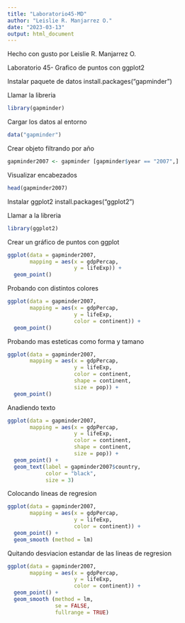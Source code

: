 ```yaml
---
title: "Laboratorio45-MD"
author: "Leislie R. Manjarrez O."
date: "2023-03-13"
output: html_document
---
```


Hecho con gusto por Leislie R. Manjarrez O.

Laboratorio 45- Grafico de puntos con ggplot2

Instalar paquete de datos
install.packages("gapminder")

Llamar la libreria
```r
library(gapminder)
```

Cargar los datos al entorno
```r
data("gapminder")
```

Crear objeto filtrando por año
```r
gapminder2007 <- gapminder [gapminder$year == "2007",]
```

Visualizar encabezados
```r
head(gapminder2007)
```

Instalar ggplot2
install.packages("ggplot2")

Llamar a la libreria
```r
library(ggplot2)
```

Crear un gráfico de puntos con ggplot
```r
ggplot(data = gapminder2007,
       mapping = aes(x = gdpPercap,
                     y = lifeExp)) +
  geom_point()
```

Probando con distintos colores
```r
ggplot(data = gapminder2007,
       mapping = aes(x = gdpPercap,
                     y = lifeExp,
                     color = continent)) +
  geom_point()
```

Probando mas esteticas como forma y tamano
```r
ggplot(data = gapminder2007,
       mapping = aes(x = gdpPercap,
                     y = lifeExp,
                     color = continent,
                     shape = continent,
                     size = pop)) +
  geom_point()
```

Anadiendo texto
```r
ggplot(data = gapminder2007,
       mapping = aes(x = gdpPercap,
                     y = lifeExp,
                     color = continent,
                     shape = continent,
                     size = pop)) +
  geom_point() +
  geom_text(label = gapminder2007$country,
            color = "black",
            size = 3)
```

Colocando lineas de regresion
```r
ggplot(data = gapminder2007,
       mapping = aes(x = gdpPercap,
                     y = lifeExp,
                     color = continent)) +
  geom_point() +
  geom_smooth (method = lm)
```

Quitando desviacion estandar de las lineas de regresion
```r
ggplot(data = gapminder2007,
       mapping = aes(x = gdpPercap,
                     y = lifeExp,
                     color = continent)) +
  geom_point() +
  geom_smooth (method = lm,
               se = FALSE,
               fullrange = TRUE)
```
